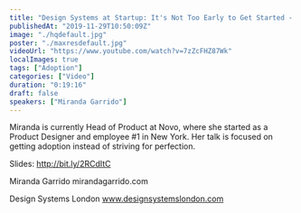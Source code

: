 ```yaml
---
title: "Design Systems at Startup: It's Not Too Early to Get Started - Miranda Garrido -  DSL 19"
publishedAt: "2019-11-29T10:50:09Z"
image: "./hqdefault.jpg"
poster: "./maxresdefault.jpg"
videoUrl: "https://www.youtube.com/watch?v=7zZcFHZ87Wk"
localImages: true
tags: ["Adoption"]
categories: ["Video"]
duration: "0:19:16"
draft: false
speakers: ["Miranda Garrido"]
---
```


Miranda is currently Head of Product at Novo, where she started as a Product Designer and employee #1 in New York. Her talk is focused on getting adoption instead of striving for perfection.

Slides: http://bit.ly/2RCdItC

Miranda Garrido
mirandagarrido.com

Design Systems London
www.designsystemslondon.com
